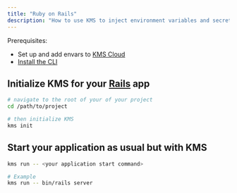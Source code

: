 ```yaml
---
title: "Ruby on Rails"
description: "How to use KMS to inject environment variables and secrets into a Ruby on Rails app."
---
```


Prerequisites:

- Set up and add envars to [KMS Cloud](https://kms.lux.network)
- [Install the CLI](/cli/overview)

## Initialize KMS for your [Rails](https://rubyonrails.org) app

```bash
# navigate to the root of your of your project 
cd /path/to/project

# then initialize KMS
kms init
```

## Start your application as usual but with KMS

```bash
kms run -- <your application start command>

# Example 
kms run -- bin/rails server
```
